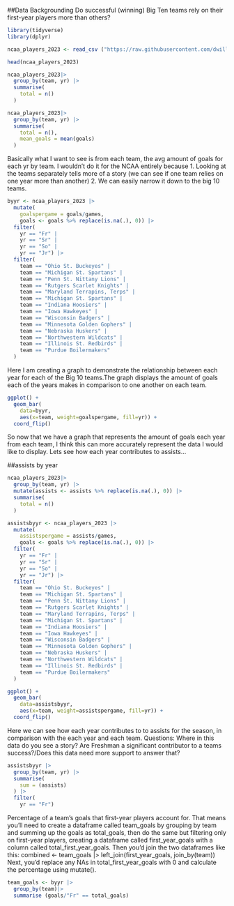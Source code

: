 ##Data Backgrounding 
Do successful (winning) Big Ten teams rely on their first-year players more than others? 

```r
library(tidyverse)
library(dplyr)
```


```r
ncaa_players_2023 <- read_csv ("https://raw.githubusercontent.com/dwillis/NCAAWomensSoccerData/main/data/ncaa_womens_soccer_playerstats_2023.csv")
```


```r
head(ncaa_players_2023)
```
```r
ncaa_players_2023|>
  group_by(team, yr) |>
  summarise(
    total = n()
  ) 
```

```r
ncaa_players_2023|>
  group_by(team, yr) |>
  summarise(
    total = n(),
    mean_goals = mean(goals)
  ) 
```

Basically what I want to see is from each team, the avg amount of goals for each yr by team. I wouldn't do it for the NCAA entirely because 1. Looking at the teams separately tells more of a story (we can see if one team relies on one year more than another) 2. We can easily narrow it down to the big 10 teams. 


```r
byyr <- ncaa_players_2023 |>
  mutate(
    goalspergame = goals/games, 
    goals <- goals %>% replace(is.na(.), 0)) |>
  filter(
    yr == "Fr" |
    yr == "Sr" |
    yr == "So" | 
    yr == "Jr") |>
  filter(
    team == "Ohio St. Buckeyes" |
    team == "Michigan St. Spartans" |
    team == "Penn St. Nittany Lions" |
    team == "Rutgers Scarlet Knights" |
    team == "Maryland Terrapins, Terps" |
    team == "Michigan St. Spartans" |
    team == "Indiana Hoosiers" |
    team == "Iowa Hawkeyes" |
    team == "Wisconsin Badgers" |
    team == "Minnesota Golden Gophers" |
    team == "Nebraska Huskers" |
    team == "Northwestern Wildcats" |
    team == "Illinois St. Redbirds" |
    team == "Purdue Boilermakers"
  )
```
Here I am creating a graph to demonstrate the relationship between each year for each of the Big 10 teams.The graph displays the amount of goals each of the years makes in comparison to one another on each team. 
```r
ggplot() + 
  geom_bar(
    data=byyr, 
    aes(x=team, weight=goalspergame, fill=yr)) + 
  coord_flip()
```

So now that we have a graph that represents the amount of goals each year from each team, I think this can more accurately represent the data I would like to display. Lets see how each year contributes to assists... 


##assists by year
```r
ncaa_players_2023|>
  group_by(team, yr) |>
  mutate(assists <- assists %>% replace(is.na(.), 0)) |>
  summarise(
    total = n()
  ) 
```


```r
assistsbyyr <- ncaa_players_2023 |>
  mutate(
    assistspergame = assists/games, 
    goals <- goals %>% replace(is.na(.), 0)) |>
  filter(
    yr == "Fr" |
    yr == "Sr" |
    yr == "So" | 
    yr == "Jr") |>
  filter(
    team == "Ohio St. Buckeyes" |
    team == "Michigan St. Spartans" |
    team == "Penn St. Nittany Lions" |
    team == "Rutgers Scarlet Knights" |
    team == "Maryland Terrapins, Terps" |
    team == "Michigan St. Spartans" |
    team == "Indiana Hoosiers" |
    team == "Iowa Hawkeyes" |
    team == "Wisconsin Badgers" |
    team == "Minnesota Golden Gophers" |
    team == "Nebraska Huskers" |
    team == "Northwestern Wildcats" |
    team == "Illinois St. Redbirds" |
    team == "Purdue Boilermakers"
  )
```

```r
ggplot() + 
  geom_bar(
    data=assistsbyyr, 
    aes(x=team, weight=assistspergame, fill=yr)) + 
  coord_flip()
```
Here we can see how each year contributes to to assists for the season, in comparison with the each year and each team. 
Questions: Where in this data do you see a story? 
Are Freshman a significant contributor to a teams success?/Does this data need more support to answer that? 








```r
assistsbyyr |>
  group_by(team, yr) |>
  summarise(
    sum = (assists)
  ) |>
  filter(
    yr == "Fr")
```

Percentage of a team's goals that first-year players account for. That means you'll need to create a dataframe called team_goals by grouping by team and summing up the goals as total_goals, then do the same but filtering only on first-year players, creating a dataframe called first_year_goals with a column called total_first_year_goals. Then you'd join the two dataframes like this:
combined <- team_goals |> left_join(first_year_goals, join_by(team))
Next, you'd replace any NAs in total_first_year_goals with 0 and calculate the percentage using mutate().

```r
team_goals <- byyr |>
  group_by(team)|>
  summarise (goals/"Fr" == total_goals)
```

